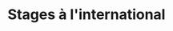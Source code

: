---
title: "Stages à l'international"
sidebar_label: "🌍 Stages à l'international"
sidebar_position: 2
---